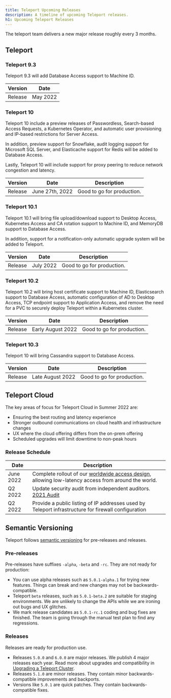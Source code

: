 ```yaml
---
title: Teleport Upcoming Releases
description: A timeline of upcoming Teleport releases.
h1: Upcoming Teleport Releases
---
```


The teleport team delivers a new major release roughly every 3 months.

## Teleport

### Teleport 9.3

Teleport 9.3 will add Database Access support to Machine ID.

| Version     | Date            |
|-------------|-----------------|
| Release     | May 2022        |


### Teleport 10

Teleport 10 include a preview releases of Passwordless, Search-based Access
Requests, a Kubernetes Operator, and automatic user provisioning and IP-based
restrictions for Server Access.

In addition, preview support for Snowflake, audit logging support for Microsoft
SQL Server, and Elasticache support for Redis will be added to Database Access.

Lastly, Teleport 10 will include support for proxy peering to reduce network
congestion and latency.


| Version     | Date             | Description                |
|-------------|------------------|----------------------------|
| Release     | June 27th, 2022  | Good to go for production. |


### Teleport 10.1

Teleport 10.1 will bring file upload/download support to Desktop Access,
Kubernetes Access and CA rotation support to Machine ID, and MemoryDB support
to Database Access.

In addition, support for a notification-only automatic upgrade system will be
added to Teleport.

| Version     | Date       | Description                |
|-------------|------------|----------------------------|
| Release     | July 2022  | Good to go for production. |


### Teleport 10.2

Teleport 10.2 will bring host certificate support to Machine ID, Elasticsearch
support to Database Access, automatic configuration of AD to Desktop Access, TCP
endpoint support to Application Access, and remove the need for a PVC to securely
deploy Teleport within a Kubernetes cluster.

| Version     | Date               | Description                |
|-------------|--------------------|----------------------------|
| Release     | Early August 2022  | Good to go for production. |


### Teleport 10.3

Teleport 10 will bring Cassandra support to Database Access.

| Version     | Date              | Description                |
|-------------|-------------------|----------------------------|
| Release     | Late August 2022  | Good to go for production. |

## Teleport Cloud

The key areas of focus for Teleport Cloud in Summer 2022 are:

- Ensuring the best routing and latency experience
- Stronger outbound communications on cloud health and infrastructure changes
- UX where the cloud offering differs from the on-prem offering
- Scheduled upgrades will limit downtime to non-peak hours

### Release Schedule

| Date      | Description |
|-----------|-------------|
| June 2022 | Complete rollout of our [worldwide access design](https://goteleport.com/blog/access-proxy-latency/), allowing low-latency access from around the world. |
| Q2 2022   | Update security audit from independent auditors. [2021 Audit](https://goteleport.com/resources/audits/teleport-cloud-security-audit-2021/)  |
| Q2 2022   | Provide a public listing of IP addresses used by Teleport infrastructure for firewall configuration |

## Semantic Versioning

Teleport follows [semantic versioning](https://semver.org/) for pre-releases
and releases.

### Pre-releases

Pre-releases have suffixes `-alpha`, `-beta` and `-rc`. They are not ready for
production:

- You can use alpha releases such as `5.0.1-alpha.1` for trying new features.
  Things can break and new changes may not be backwards-compatible.
- Teleport `beta` releases, such as `5.0.1-beta.2` are suitable for staging
  environments.  We are unlikely to change the APIs while we are ironing out
  bugs and UX glitches.
- We mark release candidates as `5.0.1-rc.1` coding and bug fixes are finished.
  The team is going through the manual test plan to find any regressions.

### Releases

Releases are ready for production use.

- Releases `5.0.0` and `6.0.0` are major releases. We publish 4 major releases
  each year. Read more about upgrades and compatibility in [Upgrading a Teleport Cluster](../setup/operations/upgrading.mdx).
- Releases `5.1.0` are minor releases. They contain minor backwards-compatible
  improvements and backports.
- Versions like `5.0.1` are quick patches. They contain backwards-compatible
  fixes.
